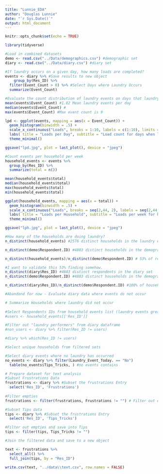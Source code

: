 ---
title: "Lunnie_EDA"
author: "Douglas Lunnie"
date: "`r Sys.Date()`"
output: html_document
---

```{r setup, include=FALSE}
knitr::opts_chunk$set(echo = TRUE)
```

```{r}
library(tidyverse)

```



```{r}
#Load in combined datasets
demo <- read.csv("../Data/demographics.csv") #demographic set
diary <- read.csv("../Data/diary.csv") #diary set

```


```{r}

#If laundry occurs on a given day, how many loads are completed?
events <- diary %>% #Save results to new object
    group_by(Res_ID) %>% 
  filter(Event_Count > 0) %>% #Select Days where Laundry Occurs
  summarize(Event_Count)
```
```{r}

#Evaluate the count distribution of laundry events on days that laundry has occurred
mean(events$Event_Count) #1.82 Mean laundry events per day
median(events$Event_Count) #
max(events$Event_Count) #Max event count is 9

lpd <- ggplot(events, mapping = aes(x = Event_Count)) +
  geom_histogram(binwidth = .5) +
  scale_x_continuous("Loads", breaks = 1:10, labels = c(1:10), limits = c(0,10)) + 
  labs( title = "Loads per Day", subtitle = "Load count for days when laundry is performed") +
  theme_minimal()

ggsave("lpd.jpg", plot = last_plot(), device = "jpeg")
```
```{r}
#Count events per household per week
household_events <- events %>%
  group_by(Res_ID) %>%
  summarize(total = n())
```

```{r}
mean(household_events$total)
median(household_events$total)
max(household_events$total)
min(household_events$total)

ggplot(household_events, mapping = aes(x = total)) +
  geom_histogram(binwidth = .5) +
  scale_x_continuous("Loads", breaks = seq(2,44, 2), labels = seq(2,44, 2), limits = c(0,44)) + 
  labs( title = "Loads per Household", subtitle = "Loads per week for homes that perform laundry. Max = 44, mean = 4.2") +
  theme_minimal()

ggsave("lph.jpg", plot = last_plot(), device = "jpeg")
```




```{r}
#How many of the households are doing laundry?
n_distinct(household_events) #2576 distinct households in the laundry events set. 

n_distinct(demo$Respondent.ID) #4803 distinct households in the demographics set.

n_distinct(household_events)/n_distinct(demo$Respondent.ID) # 53% of respondents are doing laundry at all. This is an interesting finding. 

```


```{r}
#I want to validate this 53% finding somehow. 
n_distinct(diary$Res_ID) #4803 distinct respondents in the diary set
n_distinct(demo$Respondent.ID) #4803 distinct households in the demographics set.

n_distinct(diary$Res_ID)/n_distinct(demo$Respondent.ID) #100% of households accounted for 
```
```{r}
#Abandond for now - Evaluate diary data where events do not occur

# Summarize Households where laundry did not occur
 
#Select Respondents IDs from household events list (laundry events greater than zero)
#users <- household_events[['Res_ID']]

#Filter out "laundry performers" from diary dataframe
#non_users <- diary %>% filter(Res_ID != users)

#diary %>% which(Res_ID != users)

#Select unique households from filtered sets
```

```{r}

#Select diary events where no laundry has occurred
no_events <- diary %>% filter(Laundry_Event_Today. == "No")
  table(no_events$Tips_Tricks, ) #no events contains 

```


```{r}
# Prepare dataset for text analysis
#Subset Frustrations Data
frustrations <- diary %>% #Subset the frustrations Entry
  select('Res_ID', 'Frustrations')
 
#Filter empties
frustrations <- filter(frustrations, Frustrations != "") # Filter out empty values

#Subset Tips data
tips <- diary %>% #Subset the frustrations Entry
  select('Res_ID', 'Tips_Tricks')

#Filter out empties and save into Tips
tips <- filter(tips, Tips_Tricks != "")
```


```{r}
#Join the filtered data and save to a new object

text <- frustrations %>% 
  select_all() %>%
  full_join(tips, by = "Res_ID")

write.csv(text, "../data\\text.csv", row.names = FALSE)
```


```{r}
```




